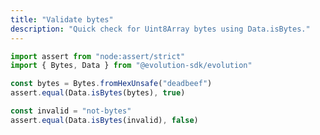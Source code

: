 ```yaml
---
title: "Validate bytes"
description: "Quick check for Uint8Array bytes using Data.isBytes."
---
```


```typescript
import assert from "node:assert/strict"
import { Bytes, Data } from "@evolution-sdk/evolution"

const bytes = Bytes.fromHexUnsafe("deadbeef")
assert.equal(Data.isBytes(bytes), true)

const invalid = "not-bytes"
assert.equal(Data.isBytes(invalid), false)

```
